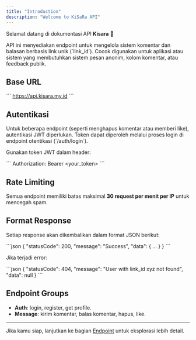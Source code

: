 ```yaml
---
title: "Introduction"
description: "Welcome to KiSaRa API"
---
```


Selamat datang di dokumentasi API **Kisara** 🎉

API ini menyediakan endpoint untuk mengelola sistem komentar dan balasan berbasis link unik (\`link_id\`). Cocok digunakan untuk aplikasi atau sistem yang membutuhkan sistem pesan anonim, kolom komentar, atau feedback publik.

## Base URL

\`\`\`
https://api.kisara.my.id
\`\`\`

## Autentikasi

Untuk beberapa endpoint (seperti menghapus komentar atau memberi like), autentikasi JWT diperlukan. Token dapat diperoleh melalui proses login di endpoint otentikasi (\`/auth/login\`).

Gunakan token JWT dalam header:

\`\`\`
Authorization: Bearer <your_token>
\`\`\`

## Rate Limiting

Semua endpoint memiliki batas maksimal **30 request per menit per IP** untuk mencegah spam.

## Format Response

Setiap response akan dikembalikan dalam format JSON berikut:

\`\`\`json
{
"statusCode": 200,
"message": "Success",
"data": {
...
}
}
\`\`\`

Jika terjadi error:

\`\`\`json
{
"statusCode": 404,
"message": "User with link_id xyz not found",
"data": null
}
\`\`\`

## Endpoint Groups

- **Auth**: login, register, get profile.
- **Message**: kirim komentar, balas komentar, hapus, like.

---

Jika kamu siap, lanjutkan ke bagian [Endpoint](../endpoint/get) untuk eksplorasi lebih detail.
